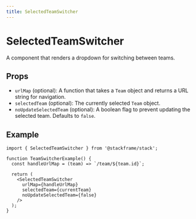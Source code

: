 ```yaml
---
title: SelectedTeamSwitcher
---
```


# SelectedTeamSwitcher

A component that renders a dropdown for switching between teams.

## Props

- `urlMap` (optional): A function that takes a `Team` object and returns a URL string for navigation.
- `selectedTeam` (optional): The currently selected `Team` object.
- `noUpdateSelectedTeam` (optional): A boolean flag to prevent updating the selected team. Defaults to `false`.

## Example

```tsx
import { SelectedTeamSwitcher } from '@stackframe/stack';

function TeamSwitcherExample() {
  const handleUrlMap = (team) => `/team/${team.id}`;

  return (
    <SelectedTeamSwitcher
      urlMap={handleUrlMap}
      selectedTeam={currentTeam}
      noUpdateSelectedTeam={false}
    />
  );
}
```
